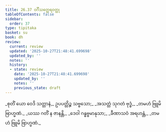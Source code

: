 ```yaml
---
title: 26.37 ဝင်္ဂီသတ္ထေရဝတ္ထု
tableOfContents: false
sidebar:
  order: 37
type: tipitaka
basket: su
book: dh
review:
  current: review
  updated: '2025-10-27T21:48:41.699698'
  updated_by: ''
  notes: ''
  history:
  - state: review
    date: '2025-10-27T21:48:41.699698'
    updated_by: ''
    notes: ''
    previous_state: draft
---
```



<ReviewStatus review={frontmatter.review} showDetails={true} />

<HypothesisAnnotation frontmatter={frontmatter} />

<DynamicBreadcrumb />

<Division number="420" book="dh" e="ch" v="18" p="73">

<Paragraph number="448" type="verses" book="dh">
_စုတိံ ယော ဝေဒိ သတ္တာနံ,_  
ဥပပတ္တိဉ္စ သဗ္ဗသော;_  
_အသတ္တံ သုဂတံ ဗုဒ္ဓံ,_  
_တမဟံ ဗြူမိ ဗြာဟ္မဏံ._  

</Paragraph>

</Division>
<Division number="421" book="dh" e="ch" v="18" p="74">

<Paragraph number="449" type="verses" book="dh">
_ယဿ ဂတိံ န ဇာနန္တိ,_  
_ဒေဝါ ဂန္ဓဗ္ဗမာနုသာ;_  
_ခီဏာသဝံ အရဟန္တံ,_  
_တမဟံ ဗြူမိ ဗြာဟ္မဏံ._
</Paragraph>
</Division>